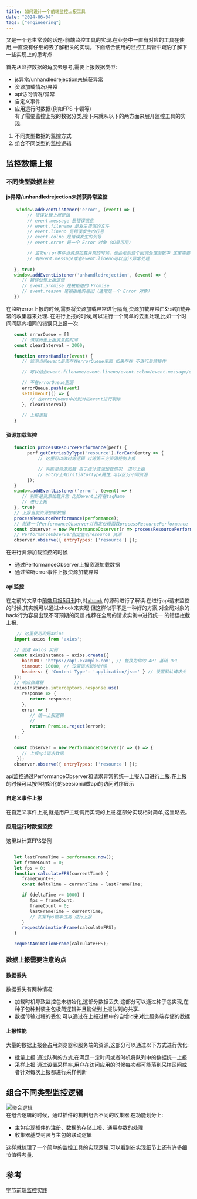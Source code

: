 ```yaml
---
title: 如何设计一个前端监控上报工具
date: "2024-06-04"  
tags: ["engineering"]
---
```


又是一个老生常谈的话题-前端监控工具的实现.在业务中一直有对应的工具在使用,一直没有仔细的去了解相关的实现。下面结合使用的监控工具管中窥豹了解下一些实现上的思考点.

首先从监控数据的角度去思考,需要上报数据类型:
* js异常/unhandledrejection未捕获异常
* 资源加载情况/异常
* api访问情况/异常
* 自定义事件
* 应用运行时数据(例如FPS 卡顿等)  
有了需要监控上报的数据分类,接下来就从以下的两方面来展开监控工具的实现:
1. 不同类型数据的监控方式
2. 组合不同类型的监控逻辑

## 监控数据上报

### 不同类型数据监控

#### js异常/unhandledrejection未捕获异常监控

```javascript
    window.addEventListener('error', (event) => {  
        // 错误处理上报逻辑
        // event.message 是错误信息
        // event.filename 是发生错误的文件
        // event.lineno 是错误发生的行号
        // event.colno 是错误发生的列号
        // event.error 是一个 Error 对象（如果可用）

        // 监听error事件当资源加载异常的时候，也会走到这个回调处理函数中 这里需要将资源加载相关信息隔离
        // 有event.message或者event.lineno可以当js异常处理
        
   }, true)
   window.addEventListener('unhandledrejection', (event) => {
      // 错误处理上报逻辑
      // event.promise 是被拒绝的 Promise
      // event.reason 是被拒绝的原因（通常是一个 Error 对象）
   })
```

在监听error上报的时候,需要将资源加载异常进行隔离,资源加载异常由处理加载异常的收集器来处理.
在进行上报的时候,可以进行一个简单的去重处理,比如一个时间间隔内相同的错误只上报一次.

```javascript
   const errorQueue = []
      // 清除历史上报消息的时间
   const clearInterval = 2000;

   function errorHandler(event) {
      // 监测当前event是否存在errorQueue里面 如果存在 不进行后续操作

      // 可以结合event.filename/event.lineno/event.colno/event.message/event.error.stack来判断是否是同一错误

      // 不在errorQueue里面
      errorQueue.push(event)
      setTimeout(() => {
         // 在errorQueue中找到对应event进行剔除
      }, clearInterval)
      
      // 上报逻辑
   }

```

#### 资源加载监控

```javascript
   function processResourcePerformance(perf) {
        perf.getEntriesByType('resource').forEach(entry => {
            // 这里可以做过滤逻辑 过滤第三方资源控制上报

            // 判断是资源加载 用于统计资源加载情况  进行上报
            // entry上有initiatorType属性,可以区分不同资源
        });
   }
   window.addEventListener('error', (event) => {
      // 判断是资源加载异常 比如event上存在tagName
      // 进行上报
   }, true)
   // 上报当前资源加载数据
   processResourcePerformance(performance);
   // 创建一个PerformanceObserver并指定处理函数processResourcePerformance
   const observer = new PerformanceObserver(r => processResourcePerformance(r));
   // PerformanceObserver指定监听resource 资源
   observer.observe({ entryTypes: ['resource'] });
```
在进行资源加载监控的时候
* 通过PerformanceObserver上报资源加载数据
* 通过监听error事件上报资源加载异常

#### api监控
在之前的文章中[前端月报5月刊](https://icantunderstand.github.io/blogNew/blog/weeklyReport/2024-5-1)中,对[xhook](https://www.npmjs.com/package/xhook)
的源码进行了解读.在进行api请求监控的时候,其实就可以通过xhook来实现.但这样似乎不是一种好的方案,对全局对象的hack行为容易出现不可预期的问题.推荐在全局的请求实例中进行统一
的错误拦截上报.

```javascript
    // 这里使用的是axios
   import axios from 'axios';

   // 创建 Axios 实例
   const axiosInstance = axios.create({
      baseURL: 'https://api.example.com', // 替换为你的 API 基础 URL
      timeout: 10000, // 设置请求超时时间
      headers: { 'Content-Type': 'application/json' } // 设置默认请求头
   });
   // 响应拦截器
   axiosInstance.interceptors.response.use(
      response => {
         return response;
      },
      error => {
         // 统一上报逻辑
         // 
         return Promise.reject(error);
      }
   );

   const observer = new PerformanceObserver(r => () => {  
      // 上报api请求数据
    });
   observer.observe({ entryTypes: ['resource'] });

```

api监控通过PerformanceObserver和请求异常的统一上报入口进行上报.在上报的时候可以按照初始化的seesionid做api的访问时序展示


#### 自定义事件上报
在自定义事件上报,就是用户主动调用实现的上报.这部分实现相对简单,这里略去。

#### 应用运行时数据监控
这里以计算FPS举例
```javascript

   let lastFrameTime = performance.now();
   let frameCount = 0;
   let fps = 0;
   function calculateFPS(currentTime) {
      frameCount++;
      const deltaTime = currentTime - lastFrameTime;

      if (deltaTime >= 1000) {
         fps = frameCount;
         frameCount = 0;
         lastFrameTime = currentTime;
         // 如果fps帧率过高 进行上报
      }
      requestAnimationFrame(calculateFPS);
   }

   requestAnimationFrame(calculateFPS);

```

### 数据上报需要注意的点

#### 数据丢失
数据丢失有两种情况:
* 加载时机导致监控包未初始化,这部分数据丢失.这部分可以通过种子包实现,在种子包种封装主包极简逻辑并且能做到上报队列的共享.
* 数据传输过程的丢包 可以通过在上报过程中的自增id来对比服务端存储的数据

#### 上报性能
大量的数据上报会占用浏览器和服务端的资源,这部分可以通过以下方式进行优化:
* 批量上报 通过队列的方式,在满足一定时间或者时机将队列中的数据统一上报
* 采样上报 通过设置采样率,用户在访问应用的时候每次都可能落到采样区间或者针对每次上报都进行采样判断


## 组合不同类型监控逻辑
![聚合逻辑](/static/images/frontEndToolStatic/buildLogger/logger.jpg)  
在组合逻辑的时候，通过插件的机制组合不同的收集器,在功能划分上:
* 主包实现插件的注册、数据的存储上报、通用参数的处理
* 收集器基类封装与主包的联动逻辑

这样就梳理了一个简单的监控工具的实现逻辑.可以看到在实现细节上还有许多细节值得考量.

## 参考
[字节前端监控实践](https://juejin.cn/post/7195496297150709821)